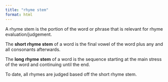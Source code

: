 ```yaml
---
title: "rhyme stem"
format: html
---
```


A rhyme stem is the portion of the word or phrase that is relevant for rhyme evaluation/judgement.

The **short rhyme stem** of a word is the final vowel of the word plus any and all consonants afterwards.

The **long rhyme stem** of a word is the sequence starting at the main stress of the word and continuing until the end.

To date, all rhymes are judged based off the short rhyme stem.

